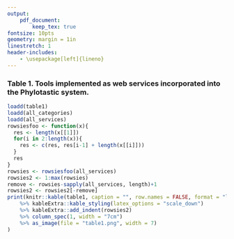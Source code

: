 ```yaml
---
output:
    pdf_document:
        keep_tex: true
fontsize: 10pts
geometry: margin = 1in
linestretch: 1
header-includes:
    - \usepackage[left]{lineno}
---
```

### Table 1. Tools implemented as web services incorporated into the Phylotastic system.

```r
loadd(table1)
loadd(all_categories)
loadd(all_services)
rowsiesfoo <- function(x){
  res <- length(x[[1]])
  for(i in 2:length(x)){
    res <- c(res, res[i-1] + length(x[[i]]))
  }
  res
}
rowsies <- rowsiesfoo(all_services)
rowsies2 <- 1:max(rowsies)
remove <- rowsies-sapply(all_services, length)+1
rowsies2 <- rowsies2[-remove]
print(knitr::kable(table1, caption = "", row.names = FALSE, format = "latex", booktabs = T)
    %>% kableExtra::kable_styling(latex_options = "scale_down")
    %>% kableExtra::add_indent(rowsies2)
    %>% column_spec(1, width = "7cm")
    %>% as_image(file = "table1.png", width = 7)
)
```
